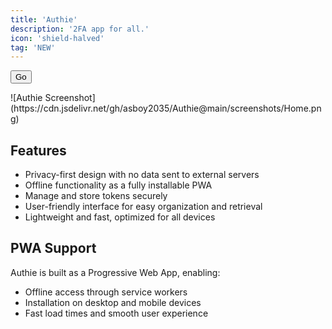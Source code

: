 ```yaml
---
title: 'Authie'
description: '2FA app for all.'
icon: 'shield-halved'
tag: 'NEW'
---
```


[<button class="borderedButton">Go</button>](https://authie.asboy2035.com)
<Frame caption="Authie Home">
  ![Authie Screenshot](https://cdn.jsdelivr.net/gh/asboy2035/Authie@main/screenshots/Home.png)
</Frame>

## Features
- Privacy-first design with no data sent to external servers
- Offline functionality as a fully installable PWA
- Manage and store tokens securely
- User-friendly interface for easy organization and retrieval
- Lightweight and fast, optimized for all devices

## PWA Support
Authie is built as a Progressive Web App, enabling:
- Offline access through service workers
- Installation on desktop and mobile devices
- Fast load times and smooth user experience
